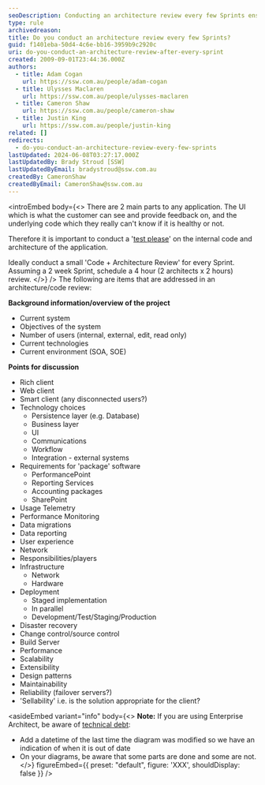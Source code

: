 ```yaml
---
seoDescription: Conducting an architecture review every few Sprints ensures internal code and architecture health, allowing for timely identification of technical debt and opportunities to improve scalability, maintainability, and reliability.
type: rule
archivedreason:
title: Do you conduct an architecture review every few Sprints?
guid: f1401eba-50d4-4c6e-bb16-3959b9c2920c
uri: do-you-conduct-an-architecture-review-after-every-sprint
created: 2009-09-01T23:44:36.000Z
authors:
  - title: Adam Cogan
    url: https://ssw.com.au/people/adam-cogan
  - title: Ulysses Maclaren
    url: https://ssw.com.au/people/ulysses-maclaren
  - title: Cameron Shaw
    url: https://ssw.com.au/people/cameron-shaw
  - title: Justin King
    url: https://ssw.com.au/people/justin-king
related: []
redirects:
  - do-you-conduct-an-architecture-review-every-few-sprints
lastUpdated: 2024-06-08T03:27:17.000Z
lastUpdatedBy: Brady Stroud [SSW]
lastUpdatedByEmail: bradystroud@ssw.com.au
createdBy: CameronShaw
createdByEmail: CameronShaw@ssw.com.au
---
```


<introEmbed
  body={<>
There are 2 main parts to any application. The UI which is what the customer can see and provide feedback on, and the underlying code which they really can't know if it is healthy or not.

Therefore it is important to conduct a '[test please](/conduct-a-test-please-internally-and-then-with-the-client)' on the internal code and architecture of the application.

Ideally conduct a small 'Code + Architecture Review' for every Sprint. Assuming a 2 week Sprint, schedule a 4 hour (2 architects x 2 hours) review.
  </>}
/>
The following are items that are addressed in an architecture/code review:

**Background information/overview of the project**

- Current system
- Objectives of the system
- Number of users (internal, external, edit, read only)
- Current technologies
- Current environment (SOA, SOE)

**Points for discussion**

- Rich client
- Web client
- Smart client (any disconnected users?)
- Technology choices
  - Persistence layer (e.g. Database)
  - Business layer
  - UI
  - Communications
  - Workflow
  - Integration - external systems
- Requirements for 'package' software
  - PerformancePoint
  - Reporting Services
  - Accounting packages
  - SharePoint
- Usage Telemetry
- Performance Monitoring
- Data migrations
- Data reporting
- User experience
- Network
- Responsibilities/players
- Infrastructure
  - Network
  - Hardware
- Deployment
  - Staged implementation
  - In parallel
  - Development/Test/Staging/Production
- Disaster recovery
- Change control/source control
- Build Server
- Performance
- Scalability
- Extensibility
- Design patterns
- Maintainability
- Reliability (failover servers?)
- 'Sellability' i.e. is the solution appropriate for the client?

<asideEmbed
  variant="info"
  body={<>
    **Note:** If you are using Enterprise Architect, be aware of [technical debt](/technical-debt):

- Add a datetime of the last time the diagram was modified so we have an indication of when it is out of date
- On your diagrams, be aware that some parts are done and some are not.
  </>}
  figureEmbed={{
    preset: "default",
    figure: 'XXX',
    shouldDisplay: false
  }}
/>
